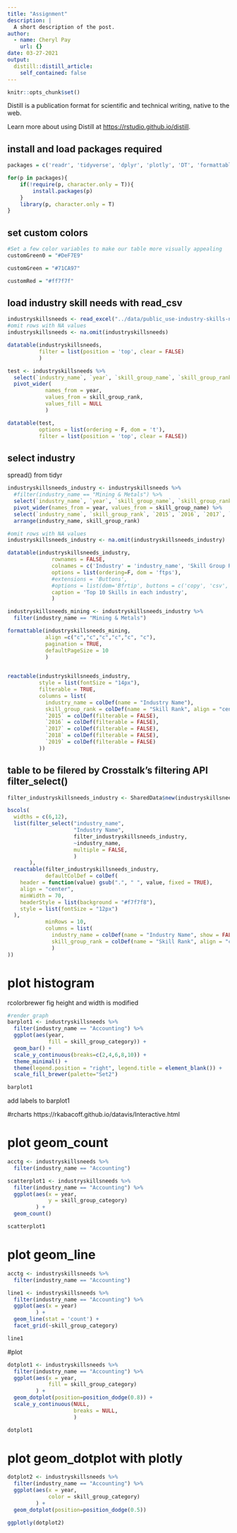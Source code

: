 ```yaml
---
title: "Assignment"
description: |
  A short description of the post.
author:
  - name: Cheryl Pay
    url: {}
date: 03-27-2021
output:
  distill::distill_article:
    self_contained: false 
---
```



```r
knitr::opts_chunk$set()
```

Distill is a publication format for scientific and technical writing, native to the web.

Learn more about using Distill at <https://rstudio.github.io/distill>.

## install and load packages required

```r
packages = c('readr', 'tidyverse', 'dplyr', 'plotly', 'DT', 'formattable', 'scales', 'paletteer', 'crosstalk', 'shiny', 'reactable', 'knitr', 'RColorBrewer', 'scales', 'gt', 'GGally', 'RColorBrewer', 'readxl')

for(p in packages){
	if(!require(p, character.only = T)){
		install.packages(p)
	}
	library(p, character.only = T)
}

```

## set custom colors
```r
#Set a few color variables to make our table more visually appealing
customGreen0 = "#DeF7E9"

customGreen = "#71CA97"

customRed = "#ff7f7f"
```


## load industry skill needs with read_csv

```r
industryskillsneeds <- read_excel("../data/public_use-industry-skills-needs.xlsx", sheet="Industry Skills Needs")
#omit rows with NA values
industryskillsneeds <- na.omit(industryskillsneeds)

datatable(industryskillsneeds,
          filter = list(position = 'top', clear = FALSE)
          )
```

```r
test <- industryskillsneeds %>%
  select(`industry_name`, `year`, `skill_group_name`, `skill_group_rank`) %>%
  pivot_wider(
            names_from = year,
            values_from = skill_group_rank,
            values_fill = NULL
            )

datatable(test,
          options = list(ordering = F, dom = 't'),
          filter = list(position = 'top', clear = FALSE))
```

## select industry
spread() from tidyr

```r
industryskillsneeds_industry <- industryskillsneeds %>%
  #filter(industry_name == "Mining & Metals") %>%
  select(`industry_name`, `year`, `skill_group_name`, `skill_group_rank`) %>%
  pivot_wider(names_from = year, values_from = skill_group_name) %>%
  select(`industry_name`, `skill_group_rank`, `2015`, `2016`, `2017`, `2018`, `2019`) %>%
  arrange(industry_name, skill_group_rank)

#omit rows with NA values
industryskillsneeds_industry <- na.omit(industryskillsneeds_industry)

datatable(industryskillsneeds_industry,
              rownames = FALSE,
              colnames = c('Industry' = 'industry_name', 'Skill Group Rank' = 'skill_group_rank'),
              options = list(ordering=F, dom = 'ftps'),
              #extensions = 'Buttons', 
              #options = list(dom='Bfrtip', buttons = c('copy', 'csv', 'excel', 'pdf', 'print')),
              caption = 'Top 10 Skills in each industry',
              )
```


```r
industryskillsneeds_mining <- industryskillsneeds_industry %>%
  filter(industry_name == "Mining & Metals")

formattable(industryskillsneeds_mining,
            align =c("c","c","c","c","c", "c"),
            pagination = TRUE,
            defaultPageSize = 10
            )
            
```

```r
reactable(industryskillsneeds_industry,
          style = list(fontSize = "14px"),
          filterable = TRUE,
          columns = list(
            industry_name = colDef(name = "Industry Name"),
            skill_group_rank = colDef(name = "Skill Rank", align = "center", filterable = FALSE),
            `2015` = colDef(filterable = FALSE),
            `2016` = colDef(filterable = FALSE),
            `2017` = colDef(filterable = FALSE),
            `2018` = colDef(filterable = FALSE),
            `2019` = colDef(filterable = FALSE)
          )) 
```

## table to be filered by Crosstalk's filtering API filter_select()
```r
filter_industryskillsneeds_industry <- SharedData$new(industryskillsneeds_industry)

bscols(
  widths = c(6,12),
  list(filter_select("industry_name", 
                     "Industry Name", 
                     filter_industryskillsneeds_industry, 
                     ~industry_name, 
                     multiple = FALSE, 
                     )
       ),
  reactable(filter_industryskillsneeds_industry,
            defaultColDef = colDef(
    header = function(value) gsub(".", " ", value, fixed = TRUE),
    align = "center",
    minWidth = 70,
    headerStyle = list(background = "#f7f7f8"),
    style = list(fontSize = "12px")
  ),
            minRows = 10,
            columns = list(
              industry_name = colDef(name = "Industry Name", show = FALSE),
              skill_group_rank = colDef(name = "Skill Rank", align = "center", maxWidth = 60)
              )
))
```

# plot histogram
rcolorbrewer
fig height and width is modified

```r
#render graph
barplot1 <- industryskillsneeds %>%
  filter(industry_name == "Accounting") %>%
  ggplot(aes(year,
             fill = skill_group_category)) +
  geom_bar() +
  scale_y_continuous(breaks=c(2,4,6,8,10)) +
  theme_minimal() +
  theme(legend.position = "right", legend.title = element_blank()) +
  scale_fill_brewer(palette="Set2")

barplot1
```

add labels to barplot1

#rcharts
https://rkabacoff.github.io/datavis/Interactive.html


# plot geom_count
```r
acctg <- industryskillsneeds %>%
  filter(industry_name == "Accounting")

scatterplot1 <- industryskillsneeds %>%
  filter(industry_name == "Accounting") %>%
  ggplot(aes(x = year,
             y = skill_group_category)
         ) +
  geom_count()

scatterplot1
```
# plot geom_line
```r
acctg <- industryskillsneeds %>%
  filter(industry_name == "Accounting")

line1 <- industryskillsneeds %>%
  filter(industry_name == "Accounting") %>%
  ggplot(aes(x = year)
         ) +
  geom_line(stat = 'count') +
  facet_grid(~skill_group_category)

line1
```
#plot
```r
dotplot1 <- industryskillsneeds %>%
  filter(industry_name == "Accounting") %>%
  ggplot(aes(x = year,
             fill = skill_group_category)
         ) +
  geom_dotplot(position=position_dodge(0.8)) +
  scale_y_continuous(NULL,
                     breaks = NULL,
                     )

dotplot1
```

# plot geom_dotplot with plotly
```r
dotplot2 <- industryskillsneeds %>%
  filter(industry_name == "Accounting") %>%
  ggplot(aes(x = year,
             color = skill_group_category)
         ) +
  geom_dotplot(position=position_dodge(0.5))

ggplotly(dotplot2)
```